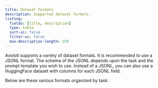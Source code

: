 ```yaml
---
title: Dataset Formats
description: Supported dataset formats.
listing:
  fields: [title, description]
  type: table
  sort-ui: false
  filter-ui: false
  max-description-length: 250
---
```


Axolotl supports a variety of dataset formats.  It is recommended to use a JSONL format.  The schema of the JSONL depends upon the task and the prompt template you wish to use. Instead of a JSONL, you can also use a HuggingFace dataset with columns for each JSONL field.

Below are these various formats organized by task:


